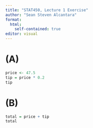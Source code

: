 ```yaml
---
title: "STAT450, Lecture 1 Exercise"
author: "Sean Steven Alcantara"
format: 
  html:
    self-contained: true
editor: visual
---
```


# (A)

```r
price <- 47.5
tip = price * 0.2
tip
```

# (B)

```r
total = price + tip
total
```
